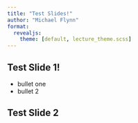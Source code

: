 ---
title: "Test Slides!"
author: "Michael Flynn"
format: 
  revealjs:
    theme: [default, lecture_theme.scss]
---

## Test Slide 1!

-   bullet one
-   bullet 2

## Test Slide 2
